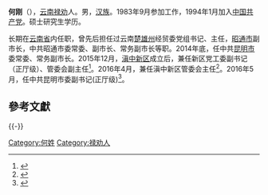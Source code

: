 {{Otheruses|何刚|other=其他名为“何刚”的人物}}

'''何刚'''（{{bd|1963年|5月|}}），[[云南|云南]][[禄劝|禄劝]]人。男，[[汉族|汉族]]。1983年9月参加工作，1994年1月加入[[中国共产党|中国共产党]]。硕士研究生学历。

长期在[[云南省|云南省]]内任职，曾先后担任过云南[[楚雄州|楚雄州]]经贸委党组书记、主任，[[昭通市|昭通市]]副市长，中共昭通市委常委、副市长、常务副市长等职。2014年底，任中共[[昆明市|昆明市]]委常委、常务副市长。2015年12月，[[滇中新区|滇中新区]]成立后，兼任新区党工委副书记（正厅级）、管委会副主任<ref>{{cite news|accessdate=2016-05-16|url=http://district.ce.cn/newarea/sddy/201512/03/t20151203_7287696.shtml|title=云南滇中新区领导班子正式成立 程连元任党工委书记、管委会主任|publisher=中国经济网|archive-date=2016-06-23|archive-url=https://web.archive.org/web/20160623194219/http://district.ce.cn/newarea/sddy/201512/03/t20151203_7287696.shtml|dead-url=no}}</ref>。2016年4月，兼任滇中新区管委会主任<ref>{{cite news|accessdate=2016-05-16|url=http://www.thepaper.cn/newsDetail_forward_1457384|title=新任云南省委常委程连元不再兼任滇中新区管委会主任|publisher=澎湃新闻|archive-date=2016-06-10|archive-url=https://web.archive.org/web/20160610133859/http://www.thepaper.cn/newsDetail_forward_1457384|dead-url=no}}</ref>。2016年5月，任中共昆明市委副书记(正厅级)<ref>{{cite news|accessdate=2016-05-16|url=http://www.thepaper.cn/newsDetail_forward_1469483|title=昆明市常务副市长何刚出任昆明市委副书记|publisher=澎湃新闻|archive-date=2016-08-12|archive-url=https://web.archive.org/web/20160812044014/http://www.thepaper.cn/newsDetail_forward_1469483|dead-url=no}}</ref>。

==參考文獻==
{{reflist}}

{{-}}
{{start box}}
{{s-ppo|cpc}}
{{s-before|[[程连元|程连元]]}}
{{s-title|[[滇中新区|滇中新区]]管委会主任|2016年4月—}}
{{s-inc}}
{{end box}}

[[Category:何姓|Category:何姓]]
[[Category:禄劝人|Category:禄劝人]]